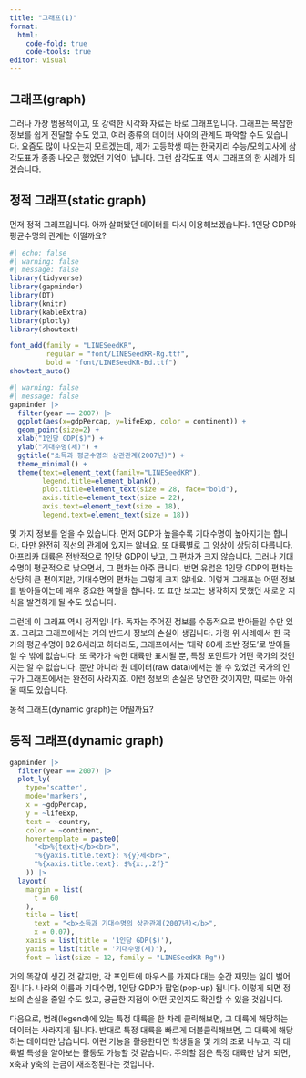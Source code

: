 ```yaml
---
title: "그래프(1)"
format:
  html:
    code-fold: true
    code-tools: true
editor: visual
---
```


## 그래프(graph)

그러나 가장 범용적이고, 또 강력한 시각화 자료는 바로 그래프입니다. 그래프는 복잡한 정보를 쉽게 전달할 수도 있고, 여러 종류의 데이터 사이의 관계도 파악할 수도 있습니다. 요즘도 많이 나오는지 모르겠는데, 제가 고등학생 때는 한국지리 수능/모의고사에 삼각도표가 종종 나오곤 했었던 기억이 납니다. 그런 삼각도표 역시 그래프의 한 사례가 되겠습니다.

## 정적 그래프(static graph)

먼저 정적 그래프입니다. 아까 살펴봤던 데이터를 다시 이용해보겠습니다. 1인당 GDP와 평균수명의 관계는 어떨까요?

```r
#| echo: false
#| warning: false
#| message: false
library(tidyverse)
library(gapminder)
library(DT)
library(knitr)
library(kableExtra)
library(plotly)
library(showtext)

font_add(family = "LINESeedKR",
         regular = "font/LINESeedKR-Rg.ttf",
         bold = "font/LINESeedKR-Bd.ttf")
showtext_auto()
```

```r
#| warning: false
#| message: false
gapminder |> 
  filter(year == 2007) |> 
  ggplot(aes(x=gdpPercap, y=lifeExp, color = continent)) + 
  geom_point(size=2) +
  xlab("1인당 GDP($)") +
  ylab("기대수명(세)") +
  ggtitle("소득과 평균수명의 상관관계(2007년)") +
  theme_minimal() +
  theme(text=element_text(family="LINESeedKR"),
        legend.title=element_blank(),
        plot.title=element_text(size = 28, face="bold"),
        axis.title=element_text(size = 22),
        axis.text=element_text(size = 18),
        legend.text=element_text(size = 18))
```

몇 가지 정보를 얻을 수 있습니다. 먼저 GDP가 높을수록 기대수명이 높아지기는 합니다. 다만 완전히 직선의 관계에 있지는 않네요. 또 대륙별로 그 양상이 상당히 다릅니다. 아프리카 대륙은 전반적으로 1인당 GDP이 낮고, 그 편차가 크지 않습니다. 그러나 기대수명이 평균적으로 낮으면서, 그 편차는 아주 큽니다. 반면 유럽은 1인당 GDP의 편차는 상당히 큰 편이지만, 기대수명의 편차는 그렇게 크지 않네요. 이렇게 그래프는 어떤 정보를 받아들이는데 매우 중요한 역할을 합니다. 또 표만 보고는 생각하지 못했던 새로운 지식을 발견하게 될 수도 있습니다.

그런데 이 그래프 역시 정적입니다. 독자는 주어진 정보를 수동적으로 받아들일 수만 있죠. 그리고 그래프에서는 거의 반드시 정보의 손실이 생깁니다. 가령 위 사례에서 한 국가의 평균수명이 82.6세라고 하더라도, 그래프에서는 '대략 80세 초반 정도'로 받아들일 수 밖에 없습니다. 또 국가가 속한 대륙만 표시될 뿐, 특정 포인트가 어떤 국가의 것인지는 알 수 없습니다. 뿐만 아니라 원 데이터(raw data)에서는 볼 수 있었던 국가의 인구가 그래프에서는 완전히 사라지죠. 이런 정보의 손실은 당연한 것이지만, 때로는 아쉬울 때도 있습니다.

동적 그래프(dynamic graph)는 어떨까요?

## 동적 그래프(dynamic graph)

```r
gapminder |> 
  filter(year == 2007) |> 
  plot_ly(
    type='scatter',
    mode='markers',
    x = ~gdpPercap,
    y = ~lifeExp,
    text = ~country,
    color = ~continent,
    hovertemplate = paste0(
      "<b>%{text}</b><br>",
      "%{yaxis.title.text}: %{y}세<br>",
      "%{xaxis.title.text}: $%{x:,.2f}"
    )) |> 
  layout(
    margin = list(
      t = 60
    ),
    title = list(
      text = "<b>소득과 기대수명의 상관관계(2007년)</b>",
      x = 0.07),
    xaxis = list(title = '1인당 GDP($)'),
    yaxis = list(title = '기대수명(세)'),
    font = list(size = 12, family = "LINESeedKR-Rg"))
```

거의 똑같이 생긴 것 같지만, 각 포인트에 마우스를 가져다 대는 순간 재밌는 일이 벌어집니다. 나라의 이름과 기대수명, 1인당 GDP가 팝업(pop-up) 됩니다. 이렇게 되면 정보의 손실을 줄일 수도 있고, 궁금한 지점이 어떤 곳인지도 확인할 수 있을 것입니다.

다음으로, 범례(legend)에 있는 특정 대륙을 한 차례 클릭해보면, 그 대륙에 해당하는 데이터는 사라지게 됩니다. 반대로 특정 대륙을 빠르게 더블클릭해보면, 그 대륙에 해당하는 데이터만 남습니다. 이런 기능을 활용한다면 학생들을 몇 개의 조로 나누고, 각 대륙별 특성을 알아보는 활동도 가능할 것 같습니다. 주의할 점은 특정 대륙만 남게 되면, x축과 y축의 눈금이 재조정된다는 것입니다.
